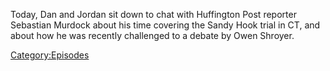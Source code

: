 {{DEFAULTSORT:
    #_EPISODE_0727:Chatting with Sebastian Murdock
}}{{Episode
    | title           = Chatting with Sebastian Murdock
    | caption         = [https://knowledgefight.libsyn.com/727-chatting-with-sebastian-murdock Listen to this episode on Libsyn]
    | episodeNumber   = 727
    | length          = 01:06:58
    | airDate         = September 21, 2022
    | previousEpisode = [[726: September 15-16, 2022]]
    | nextEpisode     = [[728: Elizabeth Williamson Returns Once More]]
}}

{{Stub}}

Today, Dan and Jordan sit down to chat with Huffington Post reporter Sebastian Murdock about his time covering the Sandy Hook trial in CT, and about how he was recently challenged to a debate by Owen Shroyer.

[[Category:Episodes]]
